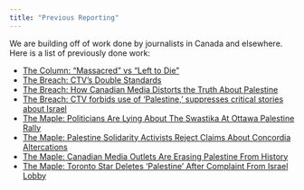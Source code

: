 ```yaml
---
title: "Previous Reporting"
---
```


We are building off of work done by journalists in Canada and elsewhere. Here is a list of previously done work: 

-   [The Column: "Massacred" vs "Left to Die"](https://www.columnblog.com/p/massacred-vs-left-to-die-documenting)
-   [The Breach: CTV's Double Standards](https://breachmedia.ca/canadian-media-ctv-racist-double-standards-palestinians/)
-   [The Breach: How Canadian Media Distorts the Truth About Palestine](https://breachmedia.ca/how-canadian-media-distorts-the-truth-about-palestine/)
-   [The Breach: CTV forbids use of ‘Palestine,’ suppresses critical stories about Israel](https://breachmedia.ca/ctv-bell-media-forbids-palestine-suppresses-criticism-israel/)
-   [The Maple: Politicians Are Lying About The Swastika At Ottawa Palestine Rally](https://www.readthemaple.com/politicians-are-lying-about-the-swastika-at-ottawa-palestine-rally/)
-   [The Maple: Palestine Solidarity Activists Reject Claims About Concordia Altercations](https://www.readthemaple.com/palestine-solidarity-activists-reject-claims-about-concordia-altercations/)
-   [The Maple: Canadian Media Outlets Are Erasing Palestine From History](https://www.readthemaple.com/canadian-media-outlets-are-erasing-palestine-from-history/)
-   [The Maple: Toronto Star Deletes ‘Palestine’ After Complaint From Israel Lobby](https://www.readthemaple.com/toronto-star-deletes-palestine-after-complaint-from-israel-lobby/)
